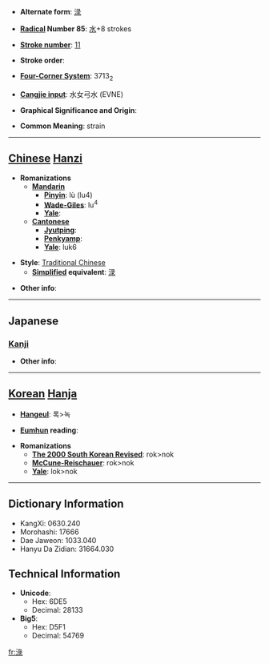 * '''Alternate form''': [[渌]]

* '''[[Wiktionary:Chinese radical index| Radical]] Number 85''': [[Wiktionary:Chinese radical index 水|水]]+8 strokes

* '''[[Wiktionary:Chinese total strokes index|Stroke number]]''': [[Wiktionary:Chinese total strokes index 11|11]]

* '''Stroke order''': 

* '''[[Wiktionary:Chinese four corner index|Four-Corner System]]''': 3713<sub>2</sub>

* '''[[Wiktionary:Chinese Cangjie index|Cangjie input]]''': 水女弓水 (EVNE)

* '''Graphical Significance and Origin''': 

* '''Common Meaning''': strain

----

== [[Chinese]] [[Hanzi]] ==

* '''Romanizations'''
** '''[[Mandarin]]'''
*** '''[[Pinyin]]''': lù (lu4)
*** '''[[Wade-Giles]]''': lu<sup>4</sup>
*** '''[[Yale]]''': 
** '''[[Cantonese]]'''
*** '''[[Jyutping]]''':
*** '''[[Penkyamp]]''': 
*** '''[[Yale]]''': luk6

* '''Style''': [[Traditional Chinese]] 
** '''[[Simplified Chinese|Simplified]] equivalent''': [[渌]]

* '''Other info''': 

----

==Japanese==
===[[Kanji]]===
{{kanji|on readings=[[ろく]] (roku), [[りょく]] (ryoku)
|kun readings=[[こす]] (kosu)
}}

* '''Other info''':  

----

== [[Korean]] [[Hanja]] ==

* '''[[Hangeul]]''': 록>녹

* '''[[Eumhun]] reading''': 

* '''Romanizations'''
** '''[[The 2000 South Korean Revised Romanization|The 2000 South Korean Revised]]''': rok>nok
** '''[[McCune-Reischauer]]''': rok>nok
** '''[[Yale]]''': lok>nok

----

== Dictionary Information ==

* KangXi: 0630.240
* Morohashi: 17666
* Dae Jaweon: 1033.040
* Hanyu Da Zidian: 31664.030

== Technical Information ==

* '''Unicode''':
** Hex: 6DE5
** Decimal: 28133
* '''Big5''':
** Hex: D5F1
** Decimal: 54769

[[fr:淥]]